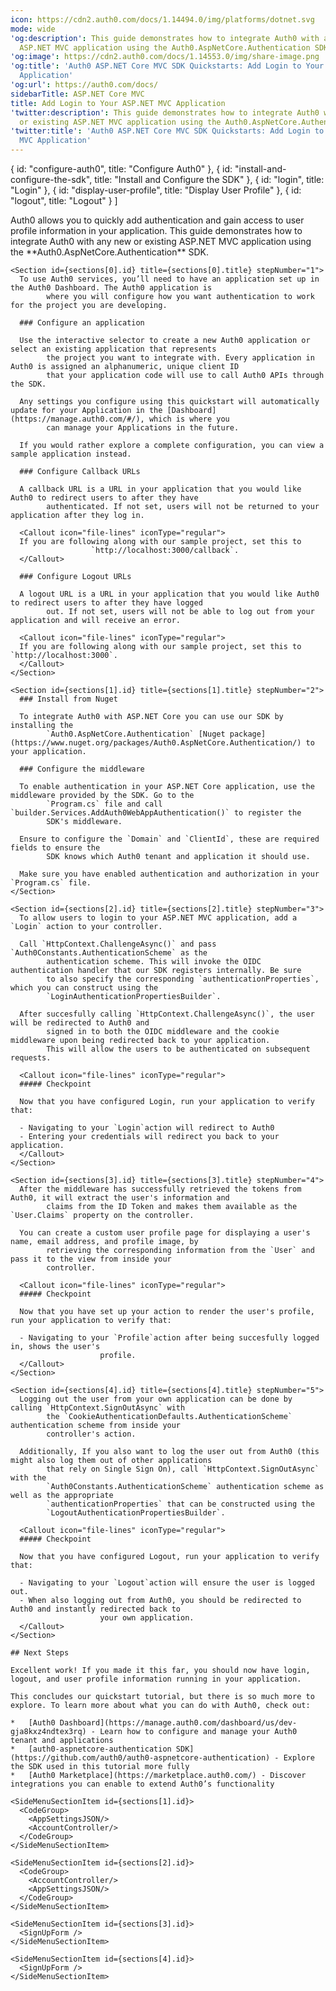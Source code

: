 ---
icon: https://cdn2.auth0.com/docs/1.14494.0/img/platforms/dotnet.svg
mode: wide
'og:description': This guide demonstrates how to integrate Auth0 with any new or existing
  ASP.NET MVC application using the Auth0.AspNetCore.Authentication SDK.
'og:image': https://cdn2.auth0.com/docs/1.14553.0/img/share-image.png
'og:title': 'Auth0 ASP.NET Core MVC SDK Quickstarts: Add Login to Your ASP.NET MVC
  Application'
'og:url': https://auth0.com/docs/
sidebarTitle: ASP.NET Core MVC
title: Add Login to Your ASP.NET MVC Application
'twitter:description': This guide demonstrates how to integrate Auth0 with any new
  or existing ASP.NET MVC application using the Auth0.AspNetCore.Authentication SDK.
'twitter:title': 'Auth0 ASP.NET Core MVC SDK Quickstarts: Add Login to Your ASP.NET
  MVC Application'
---


  { id: "configure-auth0", title: "Configure Auth0" },
  { id: "install-and-configure-the-sdk", title: "Install and Configure the SDK" },
  { id: "login", title: "Login" },
  { id: "display-user-profile", title: "Display User Profile" },
  { id: "logout", title: "Logout" }
]

<Recipe>
  <Content>
    Auth0 allows you to quickly add authentication and gain access to user profile information in your application.
        This guide demonstrates how to integrate Auth0 with any new or existing ASP.NET MVC application using the
        **Auth0.AspNetCore.Authentication** SDK.

    <Section id={sections[0].id} title={sections[0].title} stepNumber="1">
      To use Auth0 services, you’ll need to have an application set up in the Auth0 Dashboard. The Auth0 application is
            where you will configure how you want authentication to work for the project you are developing.

      ### Configure an application

      Use the interactive selector to create a new Auth0 application or select an existing application that represents
            the project you want to integrate with. Every application in Auth0 is assigned an alphanumeric, unique client ID
            that your application code will use to call Auth0 APIs through the SDK.

      Any settings you configure using this quickstart will automatically update for your Application in the [Dashboard](https://manage.auth0.com/#/), which is where you
            can manage your Applications in the future.

      If you would rather explore a complete configuration, you can view a sample application instead.

      ### Configure Callback URLs

      A callback URL is a URL in your application that you would like Auth0 to redirect users to after they have
            authenticated. If not set, users will not be returned to your application after they log in.

      <Callout icon="file-lines" iconType="regular">
      If you are following along with our sample project, set this to
                      `http://localhost:3000/callback`.
      </Callout>

      ### Configure Logout URLs

      A logout URL is a URL in your application that you would like Auth0 to redirect users to after they have logged
            out. If not set, users will not be able to log out from your application and will receive an error.

      <Callout icon="file-lines" iconType="regular">
      If you are following along with our sample project, set this to `http://localhost:3000`.
      </Callout>
    </Section>

    <Section id={sections[1].id} title={sections[1].title} stepNumber="2">
      ### Install from Nuget

      To integrate Auth0 with ASP.NET Core you can use our SDK by installing the
            `Auth0.AspNetCore.Authentication` [Nuget package](https://www.nuget.org/packages/Auth0.AspNetCore.Authentication/) to your application.

      ### Configure the middleware

      To enable authentication in your ASP.NET Core application, use the middleware provided by the SDK. Go to the
            `Program.cs` file and call `builder.Services.AddAuth0WebAppAuthentication()` to register the
            SDK's middleware.

      Ensure to configure the `Domain` and `ClientId`, these are required fields to ensure the
            SDK knows which Auth0 tenant and application it should use.

      Make sure you have enabled authentication and authorization in your `Program.cs` file.
    </Section>

    <Section id={sections[2].id} title={sections[2].title} stepNumber="3">
      To allow users to login to your ASP.NET MVC application, add a `Login` action to your controller.

      Call `HttpContext.ChallengeAsync()` and pass `Auth0Constants.AuthenticationScheme` as the
            authentication scheme. This will invoke the OIDC authentication handler that our SDK registers internally. Be sure
            to also specify the corresponding `authenticationProperties`, which you can construct using the
            `LoginAuthenticationPropertiesBuilder`.

      After succesfully calling `HttpContext.ChallengeAsync()`, the user will be redirected to Auth0 and
            signed in to both the OIDC middleware and the cookie middleware upon being redirected back to your application.
            This will allow the users to be authenticated on subsequent requests.

      <Callout icon="file-lines" iconType="regular">
      ##### Checkpoint

      Now that you have configured Login, run your application to verify that:

      - Navigating to your `Login`action will redirect to Auth0
      - Entering your credentials will redirect you back to your application.
      </Callout>
    </Section>

    <Section id={sections[3].id} title={sections[3].title} stepNumber="4">
      After the middleware has successfully retrieved the tokens from Auth0, it will extract the user's information and
            claims from the ID Token and makes them available as the `User.Claims` property on the controller.

      You can create a custom user profile page for displaying a user's name, email address, and profile image, by
            retrieving the corresponding information from the `User` and pass it to the view from inside your
            controller.

      <Callout icon="file-lines" iconType="regular">
      ##### Checkpoint

      Now that you have set up your action to render the user's profile, run your application to verify that:

      - Navigating to your `Profile`action after being succesfully logged in, shows the user's
                        profile.
      </Callout>
    </Section>

    <Section id={sections[4].id} title={sections[4].title} stepNumber="5">
      Logging out the user from your own application can be done by calling `HttpContext.SignOutAsync` with
            the `CookieAuthenticationDefaults.AuthenticationScheme` authentication scheme from inside your
            controller's action.

      Additionally, If you also want to log the user out from Auth0 (this might also log them out of other applications
            that rely on Single Sign On), call `HttpContext.SignOutAsync` with the
            `Auth0Constants.AuthenticationScheme` authentication scheme as well as the appropriate
            `authenticationProperties` that can be constructed using the
            `LogoutAuthenticationPropertiesBuilder`.

      <Callout icon="file-lines" iconType="regular">
      ##### Checkpoint

      Now that you have configured Logout, run your application to verify that:

      - Navigating to your `Logout`action will ensure the user is logged out.
      - When also logging out from Auth0, you should be redirected to Auth0 and instantly redirected back to
                        your own application.
      </Callout>
    </Section>

    ## Next Steps

    Excellent work! If you made it this far, you should now have login, logout, and user profile information running in your application.

    This concludes our quickstart tutorial, but there is so much more to explore. To learn more about what you can do with Auth0, check out:

    *   [Auth0 Dashboard](https://manage.auth0.com/dashboard/us/dev-gja8kxz4ndtex3rq) - Learn how to configure and manage your Auth0 tenant and applications
    *   [auth0-aspnetcore-authentication SDK](https://github.com/auth0/auth0-aspnetcore-authentication) - Explore the SDK used in this tutorial more fully
    *   [Auth0 Marketplace](https://marketplace.auth0.com/) - Discover integrations you can enable to extend Auth0’s functionality
  </Content>

  <SideMenu sections={sections}>
    <SideMenuSectionItem id={sections[0].id}>
      <SignUpForm />
    </SideMenuSectionItem>

    <SideMenuSectionItem id={sections[1].id}>
      <CodeGroup>
        <AppSettingsJSON/>
        <AccountController/>
      </CodeGroup>
    </SideMenuSectionItem>

    <SideMenuSectionItem id={sections[2].id}>
      <CodeGroup>
        <AccountController/>
        <AppSettingsJSON/>
      </CodeGroup>
    </SideMenuSectionItem>

    <SideMenuSectionItem id={sections[3].id}>
      <SignUpForm />
    </SideMenuSectionItem>

    <SideMenuSectionItem id={sections[4].id}>
      <SignUpForm />
    </SideMenuSectionItem>

  </SideMenu>
</Recipe>

